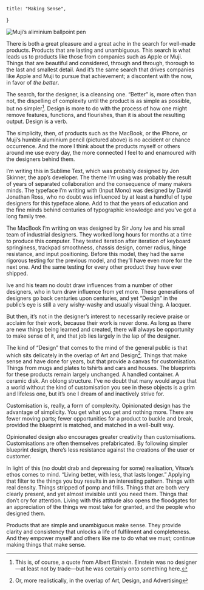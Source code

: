     title: "Making Sense",
}

<Image
    alt="Muji’s aliminium ballpoint pen"
    height={406}
    src="2014/10/Muji-Aluminium-Pen.png"
    width={1000}
/>

There is both a great pleasure and a great ache in the search for well-made
products. Products that are lasting and unambiguous. This search is what leads
us to products like those from companies such as Apple or Muji. Things that are
beautiful and considered, through and through, thorough to the last and smallest
detail. And it’s the same search that drives companies like Apple and Muji to
pursue that achievement; a discontent with the now, in favor of _the better_.

The search, for the designer, is a cleansing one. “Better” is, more often than
not, the dispelling of complexity until the product is as simple as possible,
but no simpler[^1]. Design is more to do with the process of how one might
remove features, functions, and flourishes, than it is about the resulting
output. Design is a verb.

The simplicity, then, of products such as the MacBook, or the iPhone, or Muji’s
humble aluminium pencil (pictured above) is no accident or chance occurrence.
And the more I think about the products myself or others around me use every
day, the more connected I feel to and enamoured with the designers behind them.

I’m writing this in Sublime Text, which was probably designed by Jon Skinner,
the app’s developer. The theme I’m using was probably the result of years of
separated collaboration and the consequence of many makers minds. The typeface
I’m writing with (Input Mono) was designed by David Jonathan Ross, who no doubt
was influenced by at least a handful of type designers for this typeface alone.
Add to that the years of education and the fine minds behind centuries of
typographic knowledge and you’ve got a long family tree.

The MacBook I’m writing on was designed by Sir Jony Ive and his small team of
industrial designers. They worked long hours for months at a time to produce
this computer. They tested iteration after iteration of keyboard springiness,
trackpad smoothness, chassis design, corner radius, hinge resistance, and input
positioning. Before this model, they had the same rigorous testing for the
previous model, and they’ll have even more for the next one. And the same
testing for every other product they have ever shipped.

Ive and his team no doubt draw influences from a number of other designers, who
in turn draw influence from yet more. These generations of designers go back
centuries upon centuries, and yet “Design” in the public’s eye is still a very
wishy-washy and usually visual thing. A lacquer.

But then, it’s not in the designer’s interest to necessarily recieve praise or
acclaim for their work, because their work is never done. As long as there are
new things being learned and created, there will always be opportunity to make
sense of it, and that job lies largely in the lap of the designer.

The kind of “Design” that comes to the mind of the general public is that which
sits delicately in the overlap of Art and Design[^2]. Things that make sense and
have done for years, but that provide a canvas for customisation. Things from
mugs and plates to tshirts and cars and houses. The blueprints for these
products remain largely unchanged. A handled container. A ceramic disk. An
oblong structure. I’ve no doubt that many would argue that a world without the
kind of customisation you see in these objects is a grim and lifeless one, but
it’s one I dream of and inactively strive for.

Customisation is, really, a form of complexity. Opinionated design has the
advantage of simplicity. You get what you get and nothing more. There are fewer
moving parts; fewer opportunities for a product to buckle and break, provided
the blueprint is matched, and matched in a well-built way.

Opinionated design also encourages greater creativity than customisations.
Customisations are often themselves prefabricated. By following simpler
blueprint design, there’s less resistance against the creations of the user or
customer.

In light of this (no doubt drab and depressing for some) realisation, Vitsœ’s
ethos comes to mind. “Living better, with less, that lasts longer.” Applying
that filter to the things you buy results in an interesting pattern. Things with
real density. Things stripped of pomp and frills. Things that are both very
clearly present, and yet almost invisible until you need them. Things that don’t
cry for attention. Living with this attitude also opens the floodgates for an
appreciation of the things we most take for granted, and the people who designed
them.

Products that are simple and unambiguous make sense. They provide clarity and
consistency that unlocks a life of fulfilment and completeness. And they empower
myself and others like me to do what we must; continue making things that make
sense.

[^1]:
    This is, of course, a quote from Albert Einstein. Einstein was no
    designer—at least not by trade—but he was certainly onto something here.

[^2]: Or, more realistically, in the overlap of Art, Design, and Advertising
